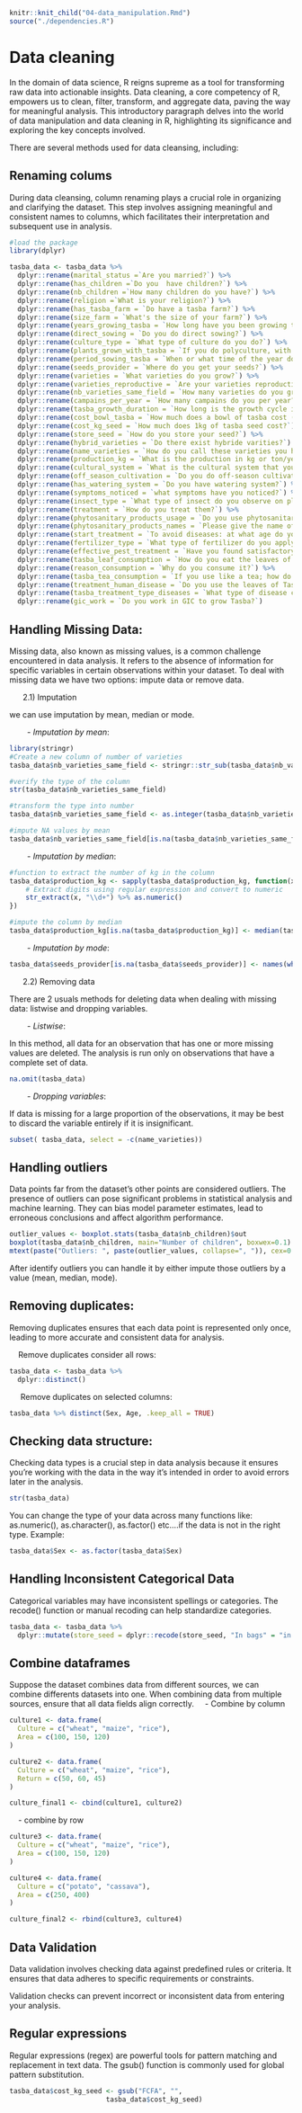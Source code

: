 ```r
knitr::knit_child("04-data_manipulation.Rmd")
source("./dependencies.R")
```

# Data cleaning

In the domain of data science, R reigns supreme as a tool for transforming raw data into actionable insights. 
Data cleaning, a core competency of R, empowers us to clean, filter, transform, and aggregate data, paving the way for meaningful analysis. This introductory paragraph delves into the world of data manipulation and data cleaning in R, highlighting its significance and exploring the key concepts involved.

There are several methods used for data cleansing, including:

## Renaming colums

During data cleansing, column renaming plays a crucial role in organizing and clarifying the dataset. This step involves assigning meaningful and consistent names to columns, which facilitates their interpretation and subsequent use in analysis.

```r
#load the package
library(dplyr)

tasba_data <- tasba_data %>%
  dplyr::rename(marital_status =`Are you married?`) %>%
  dplyr::rename(has_children =`Do you  have children?`) %>%
  dplyr::rename(nb_children =`How many children do you have?`) %>%
  dplyr::rename(religion =`What is your religion?`) %>%
  dplyr::rename(has_tasba_farm = `Do have a tasba farm?`) %>%
  dplyr::rename(size_farm = `What's the size of your farm?`) %>%
  dplyr::rename(years_growing_tasba = `How long have you been growing tasba?`) %>%
  dplyr::rename(direct_sowing = `Do you do direct sowing?`) %>%
  dplyr::rename(culture_type = `What type of culture do you do?`) %>%
  dplyr::rename(plants_grown_with_tasba = `If you do polyculture, with what plants do you grow Tasba with?`) %>%
  dplyr::rename(period_sowing_tasba = `When or what time of the year do you sow Tasba?`) %>%
  dplyr::rename(seeds_provider = `Where do you get your seeds?`) %>%
  dplyr::rename(varieties = `What varieties do you grow?`) %>%
  dplyr::rename(varieties_reproductive = `Are your varieties reproductive?`) %>%
  dplyr::rename(nb_varieties_same_field = `How many varieties do you grow on the same plot or in the same field?`) %>%
  dplyr::rename(campains_per_year = `How many campains do you per year?`) %>%
  dplyr::rename(tasba_growth_duration = `How long is the growth cycle in the field?`) %>%
  dplyr::rename(cost_bowl_tasba = `How much does a bowl of tasba cost (cost of buying or selling)`) %>%
  dplyr::rename(cost_kg_seed = `How much does 1kg of tasba seed cost?`) %>%
  dplyr::rename(store_seed = `How do you store your seed?`) %>%
  dplyr::rename(hybrid_varieties = `Do there exist hybride varities?`) %>%
  dplyr::rename(name_varieties = `How do you call these varieties you have?`) %>%
  dplyr::rename(production_kg = `What is the production in kg or ton/year?`) %>%
  dplyr::rename(cultural_system = `What is the cultural system that you use in the field?`) %>%
  dplyr::rename(off_season_cultivation = `Do you do off-season cultivation?`) %>%
  dplyr::rename(has_watering_system = `Do you have watering system?`) %>%
  dplyr::rename(symptoms_noticed = `what symptoms have you noticed?`) %>%
  dplyr::rename(insect_type = `What type of insect do you observe on plant during growth?`) %>%
  dplyr::rename(treatment = `How do you treat them?`) %>%
  dplyr::rename(phytosanitary_products_usage = `Do you use phytosanitary products? (Products used to fight against pests attacking plants)`) %>%
  dplyr::rename(phytosanitary_products_names = `Please give the name of the phytosanitary products you use`) %>%
  dplyr::rename(start_treatment = `To avoid diseases: at what age do you start treating plants?`) %>%
  dplyr::rename(fertilizer_type = `What type of fertilizer do you apply in the field?`) %>%
  dplyr::rename(effective_pest_treatment = `Have you found satisfactory treatment for the plant? ( Against pest action)`) %>%
  dplyr::rename(tasba_leaf_consumption = `How do you eat the leaves of tasba?`) %>%
  dplyr::rename(reason_consumption = `Why do you consume it?`) %>%
  dplyr::rename(tasba_tea_consumption = `If you use like a tea; how do you drink it?`) %>%
  dplyr::rename(treatment_human_disease = `Do you use the leaves of Tasba to treat human diseases?`) %>%
  dplyr::rename(tasba_treatment_type_diseases = `What type of disease can be treated by the leaves of tasba?`) %>%
  dplyr::rename(gic_work = `Do you work in GIC to grow Tasba?`)
```


## Handling Missing Data: 

Missing data, also known as missing values, is a common challenge encountered in data analysis. It refers to the absence of information for specific variables in certain observations within your dataset. To deal with missing data we have two options: impute data or remove data.

&nbsp;&nbsp;&nbsp;&nbsp;&nbsp;&nbsp;2.1) Imputation

we can use imputation by mean, median or mode.

&nbsp;&nbsp;&nbsp;&nbsp;&nbsp;&nbsp;&nbsp;&nbsp;- *Imputation by mean*:

```r
library(stringr)
#Create a new column of number of varieties
tasba_data$nb_varieties_same_field <- stringr::str_sub(tasba_data$nb_varieties_same_field, 1, 1)

#verify the type of the column
str(tasba_data$nb_varieties_same_field)

#transform the type into number
tasba_data$nb_varieties_same_field <- as.integer(tasba_data$nb_varieties_same_field)

#impute NA values by mean
tasba_data$nb_varieties_same_field[is.na(tasba_data$nb_varieties_same_field)]<-round(mean(tasba_data$nb_varieties_same_field, na.rm = TRUE))
```


&nbsp;&nbsp;&nbsp;&nbsp;&nbsp;&nbsp;&nbsp;&nbsp;- *Imputation by median*:

```r
#function to extract the number of kg in the column
tasba_data$production_kg <- sapply(tasba_data$production_kg, function(x) {
    # Extract digits using regular expression and convert to numeric
    str_extract(x, "\\d+") %>% as.numeric()
})

#impute the column by median
tasba_data$production_kg[is.na(tasba_data$production_kg)] <- median(tasba_data$production_kg, na.rm = TRUE)

```


&nbsp;&nbsp;&nbsp;&nbsp;&nbsp;&nbsp;&nbsp;&nbsp;- *Imputation by mode*:

```r
tasba_data$seeds_provider[is.na(tasba_data$seeds_provider)] <- names(which.max(table(tasba_data$seeds_provider)))

```

&nbsp;&nbsp;&nbsp;&nbsp;&nbsp;&nbsp;2.2) Removing data

There are 2 usuals methods for deleting data when dealing with missing data: listwise and dropping variables.

&nbsp;&nbsp;&nbsp;&nbsp;&nbsp;&nbsp;&nbsp;&nbsp;- *Listwise*:

In this method, all data for an observation that has one or more missing values are deleted. The analysis is run only on observations that have a complete set of data. 

```r
na.omit(tasba_data)
```


&nbsp;&nbsp;&nbsp;&nbsp;&nbsp;&nbsp;&nbsp;&nbsp;- *Dropping variables*:

If data is missing for a large proportion of the observations, it may be best to discard the variable entirely if it is insignificant.

```r
subset( tasba_data, select = -c(name_varieties))
```

## Handling outliers

Data points far from the dataset’s other points are considered outliers. The presence of outliers can pose significant problems in statistical analysis and machine learning. They can bias model parameter estimates, lead to erroneous conclusions and affect algorithm performance.

```r
outlier_values <- boxplot.stats(tasba_data$nb_children)$out
boxplot(tasba_data$nb_children, main="Number of children", boxwex=0.1)
mtext(paste("Outliers: ", paste(outlier_values, collapse=", ")), cex=0.6)
```

After identify outliers you can handle it by either impute those outliers by a value (mean, median, mode).

## Removing duplicates: \
Removing duplicates ensures that each data point is represented only once, leading to more accurate and consistent data for analysis.

&nbsp;&nbsp;&nbsp;&nbsp;Remove duplicates consider all rows:
```r
tasba_data <- tasba_data %>% 
  dplyr::distinct()
```

&nbsp;&nbsp;&nbsp;&nbsp; Remove duplicates on selected columns: 
```r
tasba_data %>% distinct(Sex, Age, .keep_all = TRUE)
```


## Checking data structure: 

Checking data types is a crucial step in data analysis because it ensures you're working with the data in the way it's intended in order to avoid errors later in the analysis.

```r
str(tasba_data)
```

You can change the type of your data across many functions like: as.numeric(), as.character(), as.factor() etc....if the data is not in the right type.
Example:
```r
tasba_data$Sex <- as.factor(tasba_data$Sex)
```


## Handling Inconsistent Categorical Data

Categorical variables may have inconsistent spellings or categories. The recode() function or manual recoding can help standardize categories.

```r
tasba_data <- tasba_data %>%
  dplyr::mutate(store_seed = dplyr::recode(store_seed, "In bags" = "in bags"))
```


## Combine dataframes

Suppose the dataset combines data from different sources, we can combine differents datasets into one. When combining data from multiple sources, ensure that all data fields align correctly.
&nbsp;&nbsp;&nbsp;&nbsp;- Combine by column

```r
culture1 <- data.frame(
  Culture = c("wheat", "maize", "rice"),
  Area = c(100, 150, 120)
)

culture2 <- data.frame(
  Culture = c("wheat", "maize", "rice"),
  Return = c(50, 60, 45)
)

culture_final1 <- cbind(culture1, culture2)
```

&nbsp;&nbsp;&nbsp;&nbsp;- combine by row

```r
culture3 <- data.frame(
  Culture = c("wheat", "maize", "rice"),
  Area = c(100, 150, 120)
)

culture4 <- data.frame(
  Culture = c("potato", "cassava"),
  Area = c(250, 400)
)

culture_final2 <- rbind(culture3, culture4)
```

## Data Validation

Data validation involves checking data against predefined rules or criteria. It ensures that data adheres to specific requirements or constraints.

Validation checks can prevent incorrect or inconsistent data from entering your analysis.

## Regular expressions

Regular expressions (regex) are powerful tools for pattern matching and replacement in text data. The gsub() function is commonly used for global pattern substitution.

```r
tasba_data$cost_kg_seed <- gsub("FCFA", "",
                        tasba_data$cost_kg_seed)
```



